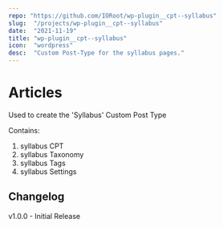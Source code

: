 ```yaml
---
repo: "https://github.com/IORoot/wp-plugin__cpt--syllabus"
slug:  "/projects/wp-plugin__cpt--syllabus"
date:  "2021-11-19"
title: "wp-plugin__cpt--syllabus"
icon:  "wordpress"
desc:  "Custom Post-Type for the syllabus pages."
---
```



# Articles

Used to create the 'Syllabus' Custom Post Type

Contains:

1. syllabus CPT
1. syllabus Taxonomy
1. syllabus Tags
1. syllabus Settings

## Changelog


v1.0.0 - Initial Release